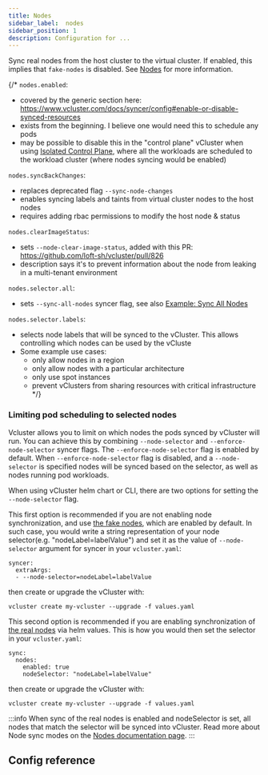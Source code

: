 ```yaml
---
title: Nodes
sidebar_label:  nodes
sidebar_position: 1
description: Configuration for ...
---
```



Sync real nodes from the host cluster to the virtual cluster. If enabled, this implies that `fake-nodes` is disabled. See [Nodes](/architecture/nodes.mdx) for more information.

{/*
`nodes.enabled`:
- covered by the generic section here: https://www.vcluster.com/docs/syncer/config#enable-or-disable-synced-resources
- exists from the beginning. I believe one would need this to schedule any pods
- may be possible to disable this in the "control plane" vCluster when using [Isolated Control Plane](https://www.vcluster.com/pro/docs/features/isolated_control_planes), where all the workloads are scheduled to the workload cluster (where nodes syncing would be enabled)

`nodes.syncBackChanges`:
- replaces deprecated flag `--sync-node-changes`
- enables syncing labels and taints from virtual cluster nodes to the host nodes
- requires adding rbac permissions to modify the host node & status

`nodes.clearImageStatus`:
- sets `--node-clear-image-status`, added with this PR: https://github.com/loft-sh/vcluster/pull/826
- description says it's to prevent information about the node from leaking in a multi-tenant environment

`nodes.selector.all`:
- sets `--sync-all-nodes` syncer flag, see also [Example: Sync All Nodes](https://www.vcluster.com/docs/architecture/nodes#example-sync-all-nodes)

`nodes.selector.labels`:
- selects node labels that will be synced to the vCluster. This allows controlling which nodes can be used by the vCluste
- Some example use cases:
  - only allow nodes in a region
  - only allow nodes with a particular architecture
  - only use spot instances
  - prevent vClusters from sharing resources with critical infrastructure
*/}

### Limiting pod scheduling to selected nodes

Vcluster allows you to limit on which nodes the pods synced by vCluster will run.
You can achieve this by combining `--node-selector` and `--enforce-node-selector` syncer flags. 
The `--enforce-node-selector` flag is enabled by default.
When `--enforce-node-selector` flag is disabled, and a `--node-selector` is specified nodes will be synced based on the selector, as well as nodes running pod workloads.

When using vCluster helm chart or CLI, there are two options for setting the `--node-selector` flag.

This first option is recommended if you are not enabling node synchronization, and use [the fake nodes](./nodes.mdx), which are enabled by default. In such case, you would write a string representation of your node selector(e.g. "nodeLabel=labelValue") and set it as the value of `--node-selector` argument for syncer in your `vcluster.yaml`:
```
syncer:
  extraArgs:
  - --node-selector=nodeLabel=labelValue
```
then create or upgrade the vCluster with:

```
vcluster create my-vcluster --upgrade -f values.yaml
```

This second option is recommended if you are enabling synchronization of [the real nodes](./nodes.mdx) via helm values. This is how you would then set the selector in your `vcluster.yaml`:
```
sync:
  nodes:
    enabled: true
    nodeSelector: "nodeLabel=labelValue"
```
then create or upgrade the vCluster with:

```
vcluster create my-vcluster --upgrade -f values.yaml
```

:::info
When sync of the real nodes is enabled and nodeSelector is set, all nodes that match the selector will be synced into vCluster. Read more about Node sync modes on the [Nodes documentation page](./nodes.mdx).
::: 

## Config reference

<SyncNodes/>
